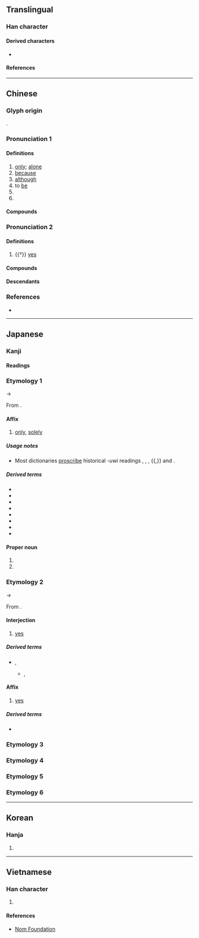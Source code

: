 {{character info}}
==Translingual==

===Han character===
{{Han char|rn=30|rad=口|as=08|sn=11|four=60014|canj=ROG|ids=⿰口隹}}

====Derived characters====
* {{l|mul|[[𣼲]], [[𪄼]], [[嶉]], [[蓶]], [[𬟢]], [[𧐌]], [[鷕]], [[雖]]}}

====References====
{{Han ref|kx=0193.170|dkj=03761|dj=0413.170|hdz=10642.050|uh=552F}}

----

==Chinese==
{{zh-forms}}

===Glyph origin===
{{Han etym}}
{{Han compound|口|隹|c1=s|c2=p|t1=mouth|ls=psc|no_och2=y}}.

===Pronunciation 1===
{{zh-pron
|m=wéi
|c=wai4
|h=pfs=vì;gd=vi2
|md=mì
|mn=ûi/tw,xm,zz:bî
|mn_note=ûi - literary; bî - vernacular
|mn-t=rui6
|mc=1
|oc=1,1
|cat=a,adv,conj,part
}}

====Definitions====
{{zh-hanzi}}

# [[only]]; [[alone]]
# [[because]]
# [[although]]
# to [[be]]
# {{n-g|Particle for expressing one's [[wish]].}}
# {{n-g|Meaningless [[sentence]]-[[initial]] particle.}}

====Compounds====
{{zh-der|fold=1|唯吾獨尊|唯識論|奉命唯謹|唯妙唯肖|唯物論|唯利是求|唯我|唯實論|匪唯|唯我獨尊|唯利是圖|任人唯親|唯識宗|唯名論|唯獨|唯恐|唯識|唯命是聽|唯美主義|唯心論|唯是命題|任人唯賢|唯一|唯讀|唯美|唯物史觀|唯有|唯恐不及|唯命是從|唯利是視|唯利是從|唯我論|萬法唯識|成唯識論|唯恐天下不亂}}

===Pronunciation 2===
{{zh-pron
|m=唯
|c=wai2,wai5
|mc=2
|oc=n,2
|cat=part
}}

====Definitions====
{{zh-hanzi}}

# {{†}} {{n-g|A [[polite]] [[particle]] used to [[respond]] to [[elder]]s:}} [[yes]]

====Compounds====
{{zh-der|fold=1|唯唯諾諾|唯諾|唯唯否否|唯唯}}

====Descendants====
{{CJKV||い}}

===References===
* {{R:yue:Hanzi}}

----

==Japanese==

===Kanji===
{{ja-kanji|grade=c|rs=口08}}

====Readings====
{{ja-readings
|goon=ゆい<ゆい<ゆ.ゐ
|kanon=い<ゐ
<!--|on=すい<すい<す.ゐ
-->|kun=ただ-<!--, これ-->
}}

===Etymology 1===
{{ja-kanjitab|yomi=goon|ゆい}}
{{IPAchar|/juwi/}} → {{IPAchar|/jui/}}

From {{der|ja|ltc|sort=ゆい|-}} {{ltc-l|唯|id=1}}.

====Affix====
{{ja-pos|affix|ゆい}}

# [[only]], [[solely]]

=====Usage notes=====
* Most dictionaries [[proscribe]] historical ''-uwi'' readings {{ja-r|す.ゐ|hist=1}}, {{ja-r|ず.ゐ|hist=1}}, {{ja-r|つ.ゐ|hist=1}}, {{ja-r|ゆ.ゐ|hist=1}}{{,}} and {{ja-r|る.ゐ|hist=1}}.

=====Derived terms=====
{{der-top3}}
* {{ja-r|唯%一|ゆい%いち}}
* {{ja-r|唯%一|ゆい%いつ}}
* {{ja-r|唯%我%論|ゆい%が%ろん}}
* {{ja-r|唯%我%独%尊|ゆい%が%どく%そん}}
* {{ja-r|唯%識|ゆい%しき}}
* {{ja-r|唯心|ゆいしん}}
* {{ja-r|唯%美|ゆい%び}}
* {{ja-r|唯物|ゆいぶつ}}
{{der-bottom}}

====Proper noun====
{{ja-pos|ゆい|proper}}

# {{given name|ja|female|A=a|sort=ゆい}}
# {{surname|ja|A=a|nodot=1|sort=ゆい}}

===Etymology 2===
{{ja-kanjitab|yomi=kanon|い}}
{{IPAchar|/wi/}} → {{IPAchar|/i/}}

From {{der|ja|ltc|sort=い|-}} {{ltc-l|唯|id=2}}.

====Interjection====
{{ja-pos|interjection|い|hhira=ゐ}}

# {{n-g|[[polite]] [[particle]] used to [[respond]] to [[elder]]s:}} [[yes]]
#: {{syn|ja|はい|tr=hai}}

=====Derived terms=====
* {{ja-r|唯唯|い.い|rom=-}}, {{ja-r|唯々|い.い}}
** {{ja-r|唯唯%諾諾|い.い%だくだく|rom=-}}, {{ja-r|唯々%諾々|い.い%だくだく}}

====Affix====
{{ja-pos|affix|い|hhira=ゐ}}

# {{n-g|[[polite]] [[particle]] used to [[respond]] to [[elder]]s:}} [[yes]]

=====Derived terms=====
* {{ja-r|諾%唯|だく%い}}

===Etymology 3===
{{ja-kanjitab|ただ|yomi=k}}
{{ja-see|ただ}}

===Etymology 4===
{{ja-kanjitab|yomi=i|たった}}
{{ja-see|たった}}

===Etymology 5===
{{ja-kanjitab|yomi=i|たんだ}}
{{ja-see|たんだ}}

===Etymology 6===
{{ja-kanjitab|yomi=i|ない}}
{{ja-see|ない}}

----

==Korean==

===Hanja===
{{ko-hanja|hangeul=유|rv=yu|mr=yu}}

# {{rfdef|ko|sort=口08}}

----

==Vietnamese==

===Han character===
{{vi-readings|rs=口08|reading=dõi, dói, dúi, duỗi, duy, giói, giọi, gioè, dạ, dọi, duối}}

# {{rfdef|vi|sort=口08}}

====References====
* [http://nomfoundation.org/common/nom_details.php?codepoint=552F Nom Foundation]